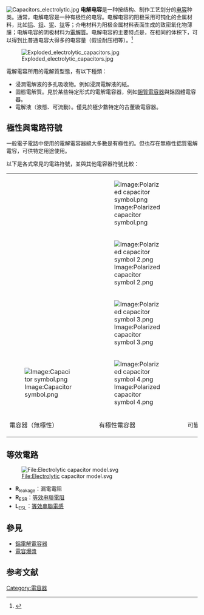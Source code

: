 [[File:Capacitors_electrolytic.jpg|thumb]]
'''电解电容'''是一种按结构、制作工艺划分的[[电容器|电容]]种类。通常，电解电容是一种有极性的电容。电解电容的阳极采用可钝化的金属材料，比如[[铝|铝]]、[[钽|钽]]、[[铌|铌]]、[[钛|钛]]等；介电材料为阳极金属材料表面生成的致密氧化物薄膜；电解电容的阴极材料为[[電解質|電解質]]。电解电容的主要特点是，在相同的体积下，可以得到比普通电容大得多的电容量（假设耐压相等）。<ref>{{Cite web |url=http://www.838dz.com/jicu/changsi/893.html |title=电解电容器中的电解液作用 |accessdate=2010-11-02 |archive-date=2012-05-08 |archive-url=https://web.archive.org/web/20120508193159/http://www.838dz.com/jicu/changsi/893.html |dead-url=no }}</ref>

[[File:Exploded_electrolytic_capacitors.jpg|thumb]]

電解電容所用的電解質型態，有以下種類：
* 浸潤電解液的多孔吸收物。例如浸潤電解液的紙。
* 固態電解質。見於某些特定形式的電解電容器，例如[[鉭質電容器|鉭質電容器]]與鋁固體電容器。
* 電解液（液態、可流動）。僅見於極少數特定的古董級電容器。

==極性與電路符號==
一般電子電路中使用的電解電容器絕大多數是有極性的。但也存在無極性鋁質電解電容，可供特定用途使用。

以下是各式常見的電路符號，並與其他電容器符號比較：
{|  cellpadding="10" cellspacing="0" style="font-size: 85%; border: 1px solid #000000;"
|- align = "center"
| 
|width = "25"| 
| [[Image:Polarized_capacitor_symbol.png|Image:Polarized capacitor symbol.png]] 
|width = "25"| 
|
|- align = "center"
| 
|
| [[Image:Polarized_capacitor_symbol_2.png|Image:Polarized capacitor symbol 2.png]] 
|
|
|- align = "center"
| 
|
| [[Image:Polarized_capacitor_symbol_3.png|Image:Polarized capacitor symbol 3.png]] 
| 
|
|- align = "center"
| [[Image:Capacitor_symbol.png|Image:Capacitor symbol.png]] 
| 
| [[Image:Polarized_capacitor_symbol_4.png|Image:Polarized capacitor symbol 4.png]] 
| 
| [[Image:Variable_capacitor_symbol.png|Image:Variable capacitor symbol.png]] 
|- align = "center"
| 電容器（無極性）
| 
| 有極性電容器
|
| 可變電容器
|}

==等效電路==
[[File:Electrolytic_capacitor_model.svg|File:Electrolytic capacitor model.svg]]
*'''R'''<sub>leakage</sub>：漏電電阻
*'''R'''<sub>ESR</sub>：[[等效串聯電阻|等效串聯電阻]]
*'''L'''<sub>ESL</sub>：[[等效串聯電感|等效串聯電感]]

==參見==
*[[鋁電解電容器|鋁電解電容器]]
*[[電容爆漿|電容爆漿]]

==参考文献==
<div class="references-small">
<references></references>
</div>


[[Category:電容器|Category:電容器]]